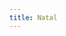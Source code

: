 ```yaml
---
title: Natal
---
```


[](/missal/natal/1)
[](/missal/natal/2)
[](/missal/natal/3)
[](/missal/natal/circuncisao)
[](/missal/natal/domingooitavarionatal)
[](/missal/natal/santissimonome)
[](/missal/natal/vigilianatal)
